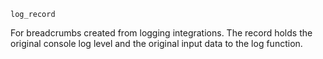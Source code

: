 `log_record`

For breadcrumbs created from logging integrations. The record holds the original console log level and the original input data to the log function.
